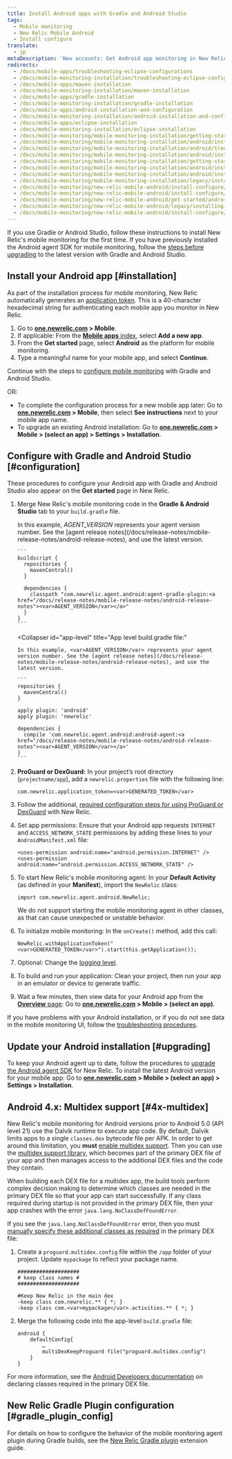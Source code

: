 ```yaml
---
title: Install Android apps with Gradle and Android Studio
tags:
  - Mobile monitoring
  - New Relic Mobile Android
  - Install configure
translate:
  - jp
metaDescription: 'New accounts: Get Android app monitoring in New Relic at newrelic.com/signup. Existing accounts: Add mobile monitoring to your Android apps from the UI.'
redirects:
  - /docs/mobile-apps/troubleshooting-eclipse-configurations
  - /docs/mobile-monitoring-installation/troubleshooting-eclipse-configurations
  - /docs/mobile-apps/maven-installation
  - /docs/mobile-monitoring-installation/maven-installation
  - /docs/mobile-apps/gradle-installation
  - /docs/mobile-monitoring-installation/gradle-installation
  - /docs/mobile-apps/android-installation-and-configuration
  - /docs/mobile-monitoring-installation/android-installation-and-configuration
  - /docs/mobile-apps/eclipse-installation
  - /docs/mobile-monitoring-installation/eclipse-installation
  - /docs/mobile-monitoring/mobile-monitoring-installation/getting-started/android-installation-and-configuration
  - /docs/mobile-monitoring/mobile-monitoring-installation/android/installing-android-apps-gradle-and
  - /docs/mobile-monitoring/mobile-monitoring-installation/android/troubleshooting-eclipse-configurations
  - /docs/mobile-monitoring/mobile-monitoring-installation/android/installing-android-apps-eclipse
  - /docs/mobile-monitoring/mobile-monitoring-installation/getting-started/android-installation-configuration
  - /docs/mobile-monitoring/mobile-monitoring-installation/android/installing-android-apps-gradle-android-studio
  - /docs/mobile-monitoring/mobile-monitoring-installation/android/installing-android-apps-maven
  - /docs/mobile-monitoring/mobile-monitoring-installation/legacy/installing-android-apps-eclipse
  - /docs/mobile-monitoring/new-relic-mobile-android/install-configure/android-installation-configuration
  - /docs/mobile-monitoring/new-relic-mobile-android/install-configure/installing-android-apps-gradle-android-studio
  - /docs/mobile-monitoring/new-relic-mobile-android/get-started/android-installation-configuration
  - /docs/mobile-monitoring/new-relic-mobile-android/legacy/installing-android-apps-eclipse
  - /docs/mobile-monitoring/new-relic-mobile-android/install-configure/installing-android-apps-maven
---
```


If you use Gradle or Android Studio, follow these instructions to install New Relic's mobile monitoring for the first time. If you have previously installed the Android agent SDK for mobile monitoring, follow the [steps before upgrading](/docs/mobile-monitoring/new-relic-mobile-android/install-configure/upgrade-new-relic-mobiles-android-sdk#android_upgrade_1) to the latest version with Gradle and Android Studio.

## Install your Android app [#installation]

As part of the installation process for mobile monitoring, New Relic automatically generates an [application token](/docs/mobile-apps/viewing-your-application-token). This is a 40-character hexadecimal string for authenticating each mobile app you monitor in New Relic.

1. Go to **[one.newrelic.com](https://one.newrelic.com) > Mobile**.
2. If applicable: From the [**Mobile apps** index](/docs/mobile-monitoring/mobile-monitoring-ui/mobile-app-pages/mobile-apps-index), select **Add a new app**.
3. From the **Get started** page, select **Android** as the platform for mobile monitoring.
4. Type a meaningful name for your mobile app, and select **Continue**.

Continue with the steps to [configure mobile monitoring](#configuration) with Gradle and Android Studio.

OR:

* To complete the configuration process for a new mobile app later: Go to **[one.newrelic.com](https://one.newrelic.com) > Mobile**, then select **See instructions** next to your mobile app name.
* To upgrade an existing Android installation: Go to **[one.newrelic.com](https://one.newrelic.com/mobile) > Mobile > (select an app) > Settings > Installation**.

## Configure with Gradle and Android Studio [#configuration]

These procedures to configure your Android app with Gradle and Android Studio also appear on the **Get started** page in New Relic.

1. Merge New Relic's mobile monitoring code in the **Gradle & Android Studio** tab to your `build.gradle` file.

   <CollapserGroup>
     <Collapser
       id="project-level"
       title="Project level build.gradle file:"
     >
       In this example, <var>AGENT_VERSION</var> represents your agent version number. See the [agent release notes](/docs/release-notes/mobile-release-notes/android-release-notes), and use the latest version.

       ```
       buildscript {
         repositories {
           mavenCentral()
         }

         dependencies {
           classpath "com.newrelic.agent.android:agent-gradle-plugin:<a href="/docs/release-notes/mobile-release-notes/android-release-notes"><var>AGENT_VERSION</var></a>"
         }
       }
       ```
     </Collapser>

     <Collapser
       id="app-level"
       title="App level build.gradle file:"
     >
       In this example, <var>AGENT_VERSION</var> represents your agent version number. See the [agent release notes](/docs/release-notes/mobile-release-notes/android-release-notes), and use the latest version.

       ```
       repositories {
         mavenCentral()
       }

       apply plugin: 'android'
       apply plugin: 'newrelic'

       dependencies {
         compile 'com.newrelic.agent.android:android-agent:<a href="/docs/release-notes/mobile-release-notes/android-release-notes"><var>AGENT_VERSION</var></a>'
       }
       ```
     </Collapser>
   </CollapserGroup>
2. **ProGuard or DexGuard:** In your project’s root directory (`projectname/app`), add a `newrelic.properties` file with the following line:

   ```
   com.newrelic.application_token=<var>GENERATED_TOKEN</var>
   ```
3. Follow the additional, [required configuration steps for using ProGuard or DexGuard](/docs/mobile-monitoring/new-relic-mobile-android/install-configure/configure-proguard-or-dexguard-android-apps) with New Relic.
4. Set app permissions: Ensure that your Android app requests `INTERNET` and `ACCESS_NETWORK_STATE` permissions by adding these lines to your `AndroidManifest.xml` file:

   ```
   <uses-permission android:name="android.permission.INTERNET" />
   <uses-permission android:name="android.permission.ACCESS_NETWORK_STATE" />
   ```
5. To start New Relic's mobile monitoring agent: In your **Default Activity** (as defined in your **Manifest**), import the `NewRelic` class:

   ```
   import com.newrelic.agent.android.NewRelic;
   ```

   <Callout variant="important">
     We do not support starting the mobile monitoring agent in other classes, as that can cause unexpected or unstable behavior.
   </Callout>
6. To initialize mobile monitoring: In the `onCreate()` method, add this call:

   ```
   NewRelic.withApplicationToken("<var>GENERATED_TOKEN</var>").start(this.getApplication());
   ```
7. Optional: Change the [logging level](/docs/mobile-monitoring/new-relic-mobile-android/api-guides/android-agent-configuration-feature-flags#logging).
8. To build and run your application: Clean your project, then run your app in an emulator or device to generate traffic.
9. Wait a few minutes, then view data for your Android app from the [**Overview** page](/docs/mobile-monitoring/mobile-monitoring-ui/mobile-app-pages/mobile-apps-overview-page): Go to **[one.newrelic.com](https://one.newrelic.com/mobile) > Mobile > (select an app)**.

If you have problems with your Android installation, or if you do not see data in the mobile monitoring UI, follow the [troubleshooting procedures](/docs/mobile-monitoring/new-relic-mobile-android/troubleshoot/no-data-appears-android).

## Update your Android installation [#upgrading]

To keep your Android agent up to date, follow the procedures to [upgrade the Android agent SDK](/docs/mobile-monitoring/new-relic-mobile-android/install-configure/upgrading-new-relic-mobiles-android-sdk) for New Relic. To install the latest Android version for your mobile app: Go to **[one.newrelic.com](https://one.newrelic.com/mobile) > Mobile > (select an app) > Settings > Installation**.

## Android 4.x: Multidex support [#4x-multidex]

New Relic's mobile monitoring for Android versions prior to Android 5.0 (API level 21) use the Dalvik runtime to execute app code. By default, Dalvik limits apps to a single `classes.dex` bytecode file per APK. In order to get around this limitation, you **must** [enable multidex support](https://developer.android.com/studio/build/multidex.html). Then you can use the [multidex support library](https://developer.android.com/tools/support-library/features.html#multidex), which becomes part of the primary DEX file of your app and then manages access to the additional DEX files and the code they contain.

When building each DEX file for a multidex app, the build tools perform complex decision making to determine which classes are needed in the primary DEX file so that your app can start successfully. If any class required during startup is not provided in the primary DEX file, then your app crashes with the error `java.lang.NoClassDefFoundError`.

If you see the `java.lang.NoClassDefFoundError` error, then you must [manually specify these additional classes as required](https://developer.android.com/studio/build/multidex.html#keep) in the primary DEX file:

1. Create a `proguard.multidex.config` file within the `/app` folder of your project. Update `mypackage` to reflect your package name.

   ```
   ####################
   # keep class names #
   ####################

   #Keep New Relic in the main dex
   -keep class com.newrelic.** { *; }
   -keep class com.<var>mypackage</var>.activities.** { *; }
   ```
2. Merge the following code into the app-level `build.gradle` file:

   ```
   android { 
       defaultConfig{
           …
           multiDexKeepProguard file("proguard.multidex.config")
       }
   }
   ```

For more information, see the [Android Developers documentation](https://developer.android.com/studio/build/multidex.html#keep) on declaring classes required in the primary DEX file.

## New Relic Gradle Plugin configuration [#gradle_plugin_config]

For details on how to configure the behavior of the mobile monitoring agent plugin during Gradle builds, see the [New Relic Gradle plugin](https://docs.newrelic.com/docs/mobile-monitoring/new-relic-mobile-android/install-configure/configure-new-relic-gradle-plugin) extension guide.
